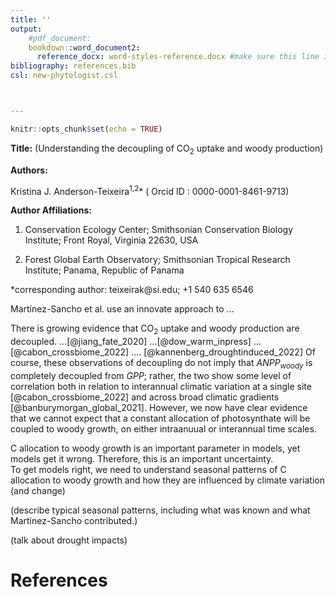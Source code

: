 ```yaml
---
title: ''
output: 
    #pdf_document: 
    bookdown::word_document2: 
      reference_docx: word-styles-reference.docx #make sure this line is indented! see this guide for formatting: https://rmarkdown.rstudio.com/articles_docx.html
bibliography: references.bib
csl: new-phytologist.csl



---
```

```r
knitr::opts_chunk$set(echo = TRUE)
```


\raggedright

**Title:** (Understanding the decoupling of CO~2~ uptake and woody production)

**Authors:** 

Kristina J. Anderson-Teixeira^1,2^* ( Orcid ID : 0000-0001-8461-9713)




**Author Affiliations:**

1. Conservation Ecology Center; Smithsonian Conservation Biology Institute; Front Royal, Virginia 22630, USA

2. Forest Global Earth Observatory; Smithsonian Tropical Research Institute; Panama, Republic of Panama



*corresponding author: teixeirak@si.edu; +1 540 635 6546

\newpage

 
Martínez-Sancho et al. use an innovate approach to …
 
There is growing evidence that CO~2~ uptake and woody production are decoupled. 
...[@jiang_fate_2020]
...[@dow_warm_inpress]
...[@cabon_crossbiome_2022] 
…. [@kannenberg_droughtinduced_2022]
Of course, these observations of decoupling do not imply that *ANPP~woody~* is completely decoupled from *GPP*; rather, the two show some level of correlation both in relation to interannual climatic variation at a single site [@cabon_crossbiome_2022] and across broad climatic gradients [@banburymorgan_global_2021]. 
However, we now have clear evidence that we cannot expect that a constant allocation of photosynthate will be coupled to woody growth, on either intraanuual or interannual time scales.
 
C allocation to woody growth is an important parameter in models, yet models get it wrong.
Therefore, this is an important uncertainty.  
To get models right, we need to understand seasonal patterns of C allocation to woody growth and how they are influenced by climate variation (and change)
 
(describe typical seasonal patterns, including what was known and what Martinez-Sancho contributed.)
 
(talk about drought impacts)

\newpage

# References {-#References}




